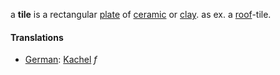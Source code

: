 a '''tile''' is a rectangular [[plate]] of [[ceramic]] or [[clay]]. as ex. a [[roof]]-tile.

====Translations====

*[[German]]: [[Kachel]] ''f''